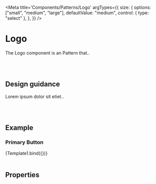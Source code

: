 

<Meta
	title='Components/Patterns/Logo'
	argTypes={{
		size: {
			options: ["small", "medium", "large"],
			defaultValue: "medium",
			control: { type: "select" },
		},
	}}
/>

# Logo

The Logo component is an Pattern that..

<br />
<br />

## Design guidance

Lorem ipsum dolor sit etiet..

<br />
<br />

## Example

### Primary Button


<Canvas>
	<Story name='Default'>{Template1.bind({})}</Story>
</Canvas>

<br />
<br />

## Properties

<Props story='Default' />

<br />
<br />
